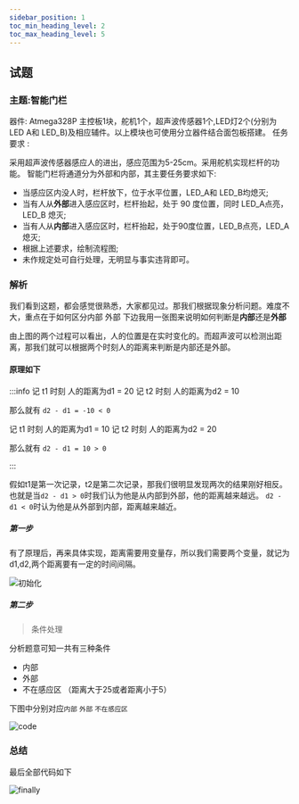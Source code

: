 ```yaml
---
sidebar_position: 1
toc_min_heading_level: 2
toc_max_heading_level: 5
---
```


## 试题

### 主题:智能门栏

器件: Atmega328P 主控板1块，舵机1个，超声波传感器1个,LED灯2个(分别为 LED A和 LED_B)及相应辅件。以上模块也可使用分立器件结合面包板搭建。
任务要求 :

采用超声波传感器感应人的进出，感应范围为5-25cm。采用舵机实现栏杆的功能。
智能门栏将通道分为外部和内部，其主要任务要求如下:

* 当感应区内没人时，栏杆放下，位于水平位置，LED_A和 LED_B均熄灭;
* 当有人从**外部**进入感应区时，栏杆抬起，处于 90 度位置，同时 LED_A点亮，LED_B 熄灭;
* 当有人从**内部**进入感应区时，栏杆抬起，处于90度位置，LED_B点亮，LED_A熄灭;
* 根据上述要求，绘制流程图;
* 未作规定处可自行处理，无明显与事实违背即可。


### 解析

我们看到这题，都会感觉很熟悉，大家都见过。那我们根据现象分析问题。难度不大，重点在于如何区分<Highcolor color='red'>内部</Highcolor>  <Highcolor color='red' >外部</Highcolor>
下边我用一张图来说明如何判断是**内部**还是**外部**

由上图的两个过程可以看出，人的位置是在实时变化的。而超声波可以检测出距离，那我们就可以根据两个时刻人的距离来判断是内部还是外部。

#### 原理如下
:::info
记 t1 时刻 人的距离为d1 = 20
记 t2 时刻 人的距离为d2 = 10

那么就有 `d2 - d1 = -10 < 0`

记 t1 时刻 人的距离为d1 = 10
记 t2 时刻 人的距离为d2 = 20

那么就有 `d2 - d1 = 10 > 0`

:::

假如t1是第一次记录，t2是第二次记录，那我们很明显发现两次的结果刚好相反。也就是当`d2 - d1 > 0`时我们认为他是从内部到外部，他的距离越来越远。
`d2 - d1 < 0`时认为他是从外部到内部，距离越来越近。


##### 第一步

有了原理后，再来具体实现，距离需要用变量存，所以我们需要两个变量，就记为d1,d2,两个距离要有一定的时间间隔。

![初始化](./img/varible.png)

##### 第二步

> 条件处理

分析题意可知一共有三种条件

* 内部
* 外部
* 不在感应区 （距离大于25或者距离小于5）

下图中分别对应`内部` `外部` `不在感应区`

![code](./img/code.png)

### 总结

最后全部代码如下

![finally](./img/finally.png)


